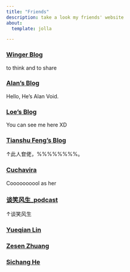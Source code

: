 ---
title: "Friends"
description: take a look my friends' website
about:
  template: jolla

---
<style>
.title{
    color: rgb(0, 0, 0);
}
</style>
### [Winger Blog](https://blog.winger216.bid)
to think and to share

### [Alan's Blog](https://alanvoid.com/)
Hello, He's Alan Void.

### [Loe's Blog](https://f5.monster)
You can see me here XD

### [Tianshu Feng's Blog](https://ftianshu.gitlab.io/)
↑此人奆佬，%%%%%%%%。

### [Cuchavira](http://coolas.me/)
Coooooooool as her

### [谈笑风生_podcast](https://www.xiaoyuzhoufm.com/podcast/64ccba1d1ebeec58035400a5)
↑谈笑风生

### [Yueqian Lin](https://yueqianlin.com/)

### [Zesen Zhuang](https://crinstaniev.com/)

### [Sichang He](https://sichanghe.github.io/)